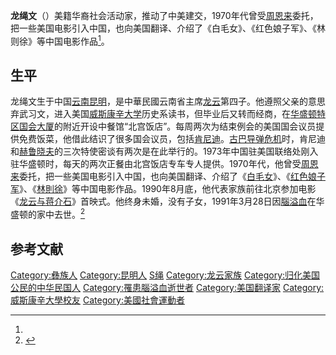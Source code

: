 '''龙绳文'''（{{bd|1926年||1991年|3月28日}}）美籍华裔社会活动家，推动了中美建交，1970年代曾受[[周恩来|周恩来]]委托，把一些美国电影引入中国，也向美国翻译、介绍了《白毛女》、《红色娘子军》、《林则徐》等中国电影作品<ref name=追忆/>。

==生平==
龙绳文生于中国[[云南|云南]][[昆明|昆明]]，是中華民國云南省主席[[龙云|龙云]]第四子。他遵照父亲的意思弃武习文，进入美国[[威斯康辛大学|威斯康辛大学]]历史系读书，但毕业后又转而经商，在[[华盛顿特区|华盛顿特区]][[美国国会大厦|国会大厦]]的附近开设中餐馆“北宫饭店”。每周两次为结束例会的美国国会议员提供免费饭菜，他借此结识了很多国会议员，包括[[肯尼迪|肯尼迪]]。[[古巴导弹危机|古巴导弹危机]]时，肯尼迪和[[赫鲁晓夫|赫鲁晓夫]]的三次特使密谈有两次是在此举行的。1973年中国驻美国联络处刚入驻华盛顿时，每天的两次正餐由北宫饭店专车专人提供。1970年代，他曾受[[周恩来|周恩来]]委托，把一些美国电影引入中国，也向美国翻译、介绍了《[[白毛女|白毛女]]》、《[[红色娘子军|红色娘子军]]》、《[[林則徐_(電影)|林則徐]]》等中国电影作品。1990年8月底，他代表家族前往北京参加电影《[[龙云与蒋介石|龙云与蒋介石]]》首映式。他终身未婚，没有子女，1991年3月28日因[[腦溢血|腦溢血]]在华盛顿的家中去世。<ref name=追忆>{{cite news |title=追忆龙四公子 |url=http://www.cqvip.com/qk/89327a/201513/664223379.html |publisher=《财新周刊》2015年 第13期 | author=徐泓 }}</ref>

==参考文献==
{{reflist}}

{{DEFAULTSORT:L}}
[[Category:彝族人|Category:彝族人]]
[[Category:昆明人|Category:昆明人]]
[[Category:龍姓|S绳]]
[[Category:龙云家族|Category:龙云家族]]
[[Category:归化美国公民的中华民国人|Category:归化美国公民的中华民国人]]
[[Category:罹患腦溢血逝世者|Category:罹患腦溢血逝世者]]
[[Category:美国翻译家|Category:美国翻译家]]
[[Category:威斯康辛大學校友|Category:威斯康辛大學校友]]
[[Category:美國社會運動者|Category:美國社會運動者]]